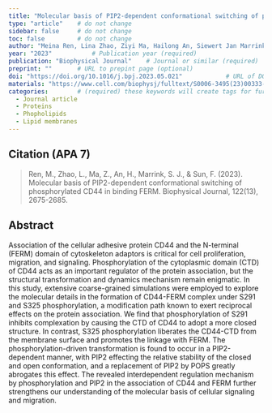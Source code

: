 ```yaml
---
title: "Molecular basis of PIP2-dependent conformational switching of phosphorylated CD44 in binding FERM"          # Paper title (required)
type: "article"    # do not change
sidebar: false     # do not change
toc: false         # do not change
author: "Meina Ren, Lina Zhao, Ziyi Ma, Hailong An, Siewert Jan Marrink and Fude Sun"         # Paper authors (required)
year: "2023"           # Publication year (required)
publication: "Biophysical Journal"    # Journal or similar (required)
preprint: ""       # URL to prepint page (optional)  
doi: "https://doi.org/10.1016/j.bpj.2023.05.021"            # URL of DOI (required)  
materials: "https://www.cell.com/biophysj/fulltext/S0006-3495(23)00333-8#secsectitle0085"      # URL to suplementary info (optional)
categories:        # (required) these keywords will create tags for further filtering. 
  - Journal article
  - Proteins
  - Phopholipids
  - Lipid membranes
---
```


<!-- 
The info below is just an example. 

Both fields are required and they have to be replaced with the respective info for each paper. 

Please notice the `> ` symbol before the citation, it gives it additional styling.  
-->

## Citation (APA 7)      

> Ren, M., Zhao, L., Ma, Z., An, H., Marrink, S. J., & Sun, F. (2023). Molecular basis of PIP2-dependent conformational switching of phosphorylated CD44 in binding FERM. Biophysical Journal, 122(13), 2675-2685.

## Abstract

Association of the cellular adhesive protein CD44 and the N-terminal (FERM) domain of cytoskeleton adaptors is critical for cell proliferation, migration, and signaling. Phosphorylation of the cytoplasmic domain (CTD) of CD44 acts as an important regulator of the protein association, but the structural transformation and dynamics mechanism remain enigmatic. In this study, extensive coarse-grained simulations were employed to explore the molecular details in the formation of CD44-FERM complex under S291 and S325 phosphorylation, a modification path known to exert reciprocal effects on the protein association. We find that phosphorylation of S291 inhibits complexation by causing the CTD of CD44 to adopt a more closed structure. In contrast, S325 phosphorylation liberates the CD44-CTD from the membrane surface and promotes the linkage with FERM. The phosphorylation-driven transformation is found to occur in a PIP2-dependent manner, with PIP2 effecting the relative stability of the closed and open conformation, and a replacement of PIP2 by POPS greatly abrogates this effect. The revealed interdependent regulation mechanism by phosphorylation and PIP2 in the association of CD44 and FERM further strengthens our understanding of the molecular basis of cellular signaling and migration.